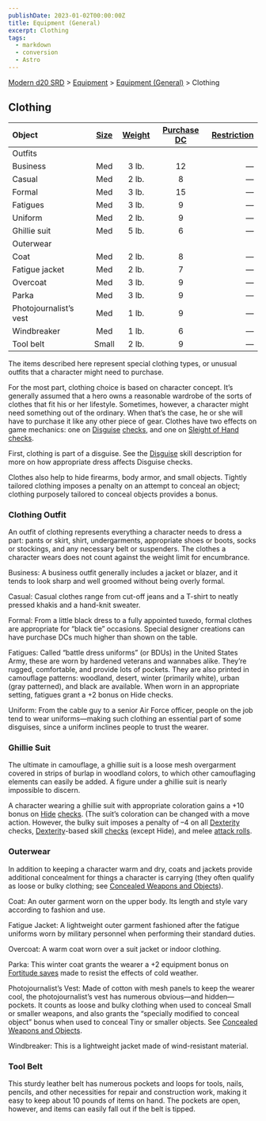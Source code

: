 ```yaml
---
publishDate: 2023-01-02T00:00:00Z
title: Equipment (General)
excerpt: Clothing
tags:
  - markdown
  - conversion
  - Astro
---
```


[Modern d20 SRD](/#modernD20) > [Equipment](modern-d20-srd-equipment-index) > [Equipment (General)](modern-d20-srd-equipment-equipment-general) > Clothing

## Clothing

| Object                | [Size](modern-d20-srd-equipment-equipment-general) | [Weight](modern-d20-srd-equipment-equipment-general) | [Purchase DC](modern-d20-srd-equipment-equipment-general) | [Restriction](modern-d20-srd-equipment-equipment-general) |
| :-------------------- | :------------------------------------------------: | :--------------------------------------------------: | :-------------------------------------------------------: | --------------------------------------------------------: |
| Outfits               |                                                    |                                                      |                                                           |                                                           |
| Business              |                        Med                         |                        3 lb.                         |                            12                             |                                                          — |
| Casual                |                        Med                         |                        2 lb.                         |                             8                             |                                                          — |
| Formal                |                        Med                         |                        3 lb.                         |                            15                             |                                                          — |
| Fatigues              |                        Med                         |                        3 lb.                         |                             9                             |                                                          — |
| Uniform               |                        Med                         |                        2 lb.                         |                             9                             |                                                          — |
| Ghillie suit          |                        Med                         |                        5 lb.                         |                             6                             |                                                          — |
| Outerwear             |                                                    |                                                      |                                                           |                                                           |
| Coat                  |                        Med                         |                        2 lb.                         |                             8                             |                                                          — |
| Fatigue jacket        |                        Med                         |                        2 lb.                         |                             7                             |                                                          — |
| Overcoat              |                        Med                         |                        3 lb.                         |                             9                             |                                                          — |
| Parka                 |                        Med                         |                        3 lb.                         |                             9                             |                                                          — |
| Photojournalist’s vest |                        Med                         |                        1 lb.                         |                             9                             |                                                          — |
| Windbreaker           |                        Med                         |                        1 lb.                         |                             6                             |                                                          — |
| Tool belt             |                       Small                        |                        2 lb.                         |                             9                             |                                                          — |

The items described here represent special clothing types, or unusual outfits that a character might need to purchase.

For the most part, clothing choice is based on character concept. It’s generally assumed that a hero owns a reasonable wardrobe of the sorts of clothes that fit his or her lifestyle. Sometimes, however, a character might need something out of the ordinary. When that’s the case, he or she will have to purchase it like any other piece of gear. Clothes have two effects on game mechanics: one on [Disguise](modern-d20-srd-skills-disguise) [checks](modern-d20-srd-skills-skill-basics-php#skill-check-index), and one on [Sleight of Hand](modern-d20-srd-skills-sleight-of-hand) [checks](modern-d20-srd-skills-skill-basics-php#skill-check-index).

First, clothing is part of a disguise. See the [Disguise](modern-d20-srd-skills-disguise) skill description for more on how appropriate dress affects Disguise checks.

Clothes also help to hide firearms, body armor, and small objects. Tightly tailored clothing imposes a penalty on an attempt to conceal an object; clothing purposely tailored to conceal objects provides a bonus.

### Clothing Outfit

An outfit of clothing represents everything a character needs to dress a part: pants or skirt, shirt, undergarments, appropriate shoes or boots, socks or stockings, and any necessary belt or suspenders. The clothes a character wears does not count against the weight limit for encumbrance.

Business: A business outfit generally includes a jacket or blazer, and it tends to look sharp and well groomed without being overly formal.

Casual: Casual clothes range from cut-off jeans and a T-shirt to neatly pressed khakis and a hand-knit sweater.

Formal: From a little black dress to a fully appointed tuxedo, formal clothes are appropriate for “black tie” occasions. Special designer creations can have purchase DCs much higher than shown on the table.

Fatigues: Called “battle dress uniforms” (or BDUs) in the United States Army, these are worn by hardened veterans and wannabes alike. They’re rugged, comfortable, and provide lots of pockets. They are also printed in camouflage patterns: woodland, desert, winter (primarily white), urban (gray patterned), and black are available. When worn in an appropriate setting, fatigues grant a +2 bonus on Hide checks.

Uniform: From the cable guy to a senior Air Force officer, people on the job tend to wear uniforms—making such clothing an essential part of some disguises, since a uniform inclines people to trust the wearer.

### Ghillie Suit

The ultimate in camouflage, a ghillie suit is a loose mesh overgarment covered in strips of burlap in woodland colors, to which other camouflaging elements can easily be added. A figure under a ghillie suit is nearly impossible to discern.

A character wearing a ghillie suit with appropriate coloration gains a +10 bonus on [Hide](modern-d20-srd-skills-hide) [checks](modern-d20-srd-skills-skill-basics-php#skill-check-index). (The suit’s coloration can be changed with a move action. However, the bulky suit imposes a penalty of –4 on all [Dexterity](modern-d20-srd-basics-ability-scores) checks, [Dexterity](modern-d20-srd-skills-hide)-based skill [checks](modern-d20-srd-skills-skill-basics-php#skill-check-index) (except Hide), and melee [attack rolls](modern-d20-srd-combat-attack-roll).

### Outerwear

In addition to keeping a character warm and dry, coats and jackets provide additional concealment for things a character is carrying (they often qualify as loose or bulky clothing; see [Concealed Weapons and Objects](modern-d20-srd-equipment-concealed-weapons-objects)).

Coat: An outer garment worn on the upper body. Its length and style vary according to fashion and use.

Fatigue Jacket: A lightweight outer garment fashioned after the fatigue uniforms worn by military personnel when performing their standard duties.

Overcoat: A warm coat worn over a suit jacket or indoor clothing.

Parka: This winter coat grants the wearer a +2 equipment bonus on [Fortitude saves](modern-d20-srd-basics-saving-throws) made to resist the effects of cold weather.

Photojournalist’s Vest: Made of cotton with mesh panels to keep the wearer cool, the photojournalist’s vest has numerous obvious—and hidden—pockets. It counts as loose and bulky clothing when used to conceal Small or smaller weapons, and also grants the “specially modified to conceal object” bonus when used to conceal Tiny or smaller objects. See [Concealed Weapons and Objects](modern-d20-srd-equipment-concealed-weapons-objects).

Windbreaker: This is a lightweight jacket made of wind-resistant material.

### Tool Belt

This sturdy leather belt has numerous pockets and loops for tools, nails, pencils, and other necessities for repair and construction work, making it easy to keep about 10 pounds of items on hand. The pockets are open, however, and items can easily fall out if the belt is tipped.
